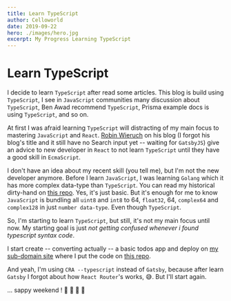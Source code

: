 ```yaml
---
title: Learn TypeScript
author: Celloworld
date: 2019-09-22
hero: ./images/hero.jpg
excerpt: My Progress Learning TypeScript
---
```


# Learn TypeScript

I decide to learn `TypeScript` after read some articles. This blog is build using `TypeScript`, I see in `JavaScript` communities many discussion about `TypeScript`, Ben Awad recommend `TypeScript`, Prisma example docs is using `TypeScript`, and so on.

At first I was afraid learning `TypeScript` will distracting of my main focus to mastering `JavaScript` and `React`. [Robin Wieruch](https://robinwieruch.de) on his blog (I forgot his blog's title and it still have no Search input yet -- waiting for `GatsbyJS`) give an advice to new developer in `React` to not learn `TypeScript` until they have a good skill in `EcmaScript`.

I don't have an idea about my recent skill (you tell me), but I'm not the new developer anymore. Before I learn `JavaScript`, I was learning `Golang` which it has more complex data-type than `TypeScript`. You can read my historical dirty-hand on [this repo](https://github.com/alfieqashwa/gobyexample). Yes, it's just basic. But it's enough for me to know `JavaScript` is bundling all `uint8` and `int8` to 64, `float32`, 64, `complex64` and `complex128` in just `number data-type`. Even though `TypeScript`.

So, I'm starting to learn `TypeScript`, but still, it's not my main focus until now. My starting goal is just _not getting confused whenever i found typescript syntax code_.

I start create -- converting actually -- a basic todos app and deploy on [my sub-domain site](https://typescript.alfieqashwa.me) where I put the code on [this repo](https://github.com/alfieqashwa/react-typescript).

And yeah, I'm using `CRA --typescript` instead of `Gatsby`, because after learn `Gatsby` I forgot about how `React Router`'s works, 😅. But I'll start again.

... sappy weekend !
🏀 🏀 🏀 🏀
